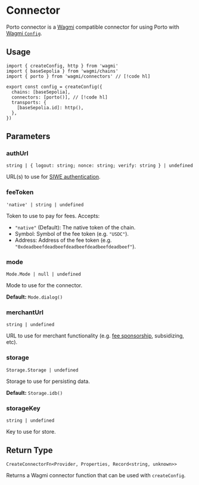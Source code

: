 # Connector

Porto connector is a [Wagmi](https://wagmi.sh) compatible connector for using Porto with [Wagmi `Config`](https://wagmi.sh/core/api/createConfig).

## Usage

```tsx twoslash
import { createConfig, http } from 'wagmi'
import { baseSepolia } from 'wagmi/chains'
import { porto } from 'wagmi/connectors' // [!code hl]

export const config = createConfig({
  chains: [baseSepolia],
  connectors: [porto()], // [!code hl]
  transports: {
    [baseSepolia.id]: http(),
  },
})
```

## Parameters

### authUrl

`string | { logout: string; nonce: string; verify: string } | undefined`

URL(s) to use for [SIWE authentication](/sdk/guides/authentication).

### feeToken

`'native' | string | undefined`

Token to use to pay for fees. Accepts:

- `"native"` (Default): The native token of the chain.
- Symbol: Symbol of the fee token (e.g. `"USDC"`).
- Address: Address of the fee token (e.g. `"0xdeadbeefdeadbeefdeadbeefdeadbeefdeadbeef"`).

### mode

`Mode.Mode | null | undefined`

Mode to use for the connector.

**Default:** `Mode.dialog()`

### merchantUrl

`string | undefined`

URL to use for merchant functionality (e.g. [fee sponsorship](/sdk/guides/sponsoring), subsidizing, etc).

### storage

`Storage.Storage | undefined`

Storage to use for persisting data.

**Default:** `Storage.idb()`

### storageKey

`string | undefined`

Key to use for store.

## Return Type

`CreateConnectorFn<Provider, Properties, Record<string, unknown>>`

Returns a Wagmi connector function that can be used with `createConfig`.

